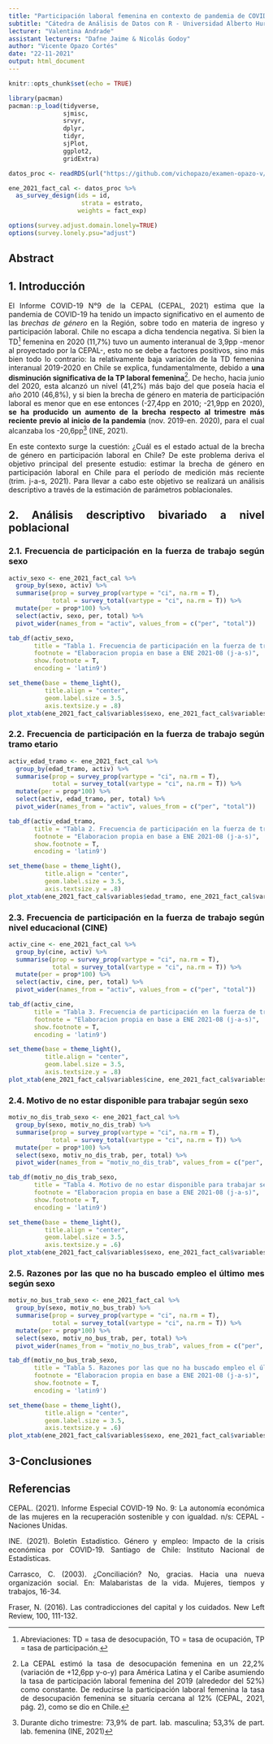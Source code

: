 ```yaml
---
title: "Participación laboral femenina en contexto de pandemia de COVID-19 en Chile (2021)"
subtitle: "Cátedra de Análisis de Datos con R - Universidad Alberto Hurtado"
lecturer: "Valentina Andrade"
assistant lecturers: "Dafne Jaime & Nicolás Godoy"
author: "Vicente Opazo Cortés"
date: "22-11-2021"
output: html_document
---
```


```r
knitr::opts_chunk$set(echo = TRUE)
```

```r
library(pacman)
pacman::p_load(tidyverse,
               sjmisc,
               srvyr,
               dplyr,
               tidyr,
               sjPlot,
               ggplot2, 
               gridExtra)
```

```r
datos_proc <- readRDS(url("https://github.com/vichopazo/examen-opazo-v/raw/main/output/data/datos_proc.rds"))
```

```r
ene_2021_fact_cal <- datos_proc %>%
  as_survey_design(ids = id, 
                    strata = estrato,
                   weights = fact_exp)
```

```r
options(survey.adjust.domain.lonely=TRUE)
options(survey.lonely.psu="adjust")
```

## Abstract

<div style="text-align: justify">  

## 1. Introducción

<div style="text-align: justify"> El Informe COVID-19 N°9 de la CEPAL (CEPAL, 2021) estima que la pandemia de COVID-19 ha tenido un impacto significativo en el aumento de las *brechas de género* en la Región, sobre todo en materia de ingreso y participación laboral. Chile no escapa a dicha tendencia negativa. Si bien la TD[^1] femenina en 2020 (11,7%) tuvo un aumento interanual de 3,9pp -menor al proyectado por la CEPAL-, esto no se debe a factores positivos, sino más bien todo lo contrario: la relativamente baja variación de la TD femenina interanual 2019-2020 en Chile se explica, fundamentalmente, debido a **una disminución significativa de la TP laboral femenina**[^2]. De hecho, hacia junio del 2020, esta alcanzó un nivel (41,2%) más bajo del que poseía hacia el año 2010 (46,8%), y si bien la brecha de género en materia de participación laboral es menor que en ese entonces (-27,4pp en 2010; -21,9pp en 2020), **se ha producido un aumento de la brecha respecto al trimestre más reciente previo al inicio de la pandemia** (nov. 2019-en. 2020), para el cual alcanzaba los -20,6pp[^3] (INE, 2021).

En este contexto surge la cuestión: ¿Cuál es el estado actual de la brecha de género en participación laboral en Chile? De este problema deriva el objetivo principal del presente estudio: estimar la brecha de género en participación laboral en Chile para el período de medición más reciente (trim. j-a-s, 2021). Para llevar a cabo este objetivo se realizará un análisis descriptivo a través de la estimación de parámetros poblacionales. <div/>

## 2. Análisis descriptivo bivariado a nivel poblacional

### 2.1. Frecuencia de participación en la fuerza de trabajo según sexo

```r
activ_sexo <- ene_2021_fact_cal %>% 
  group_by(sexo, activ) %>% 
  summarise(prop = survey_prop(vartype = "ci", na.rm = T), 
            total = survey_total(vartype = "ci", na.rm = T)) %>% 
  mutate(per = prop*100) %>%
  select(activ, sexo, per, total) %>% 
  pivot_wider(names_from = "activ", values_from = c("per", "total"))
```

```r
tab_df(activ_sexo,
       title = "Tabla 1. Frecuencia de participación en la fuerza de trabajo según sexo",
       footnote = "Elaboracion propia en base a ENE 2021-08 (j-a-s)",
       show.footnote = T,
       encoding = 'latin9')
```

```r
set_theme(base = theme_light(), 
          title.align = "center",
          geom.label.size = 3.5,
          axis.textsize.y = .8) 
plot_xtab(ene_2021_fact_cal$variables$sexo, ene_2021_fact_cal$variables$activ, title = "Gráfico 1. Frecuencia de participación en la fuerza de trabajo según sexo", type = "bar", bar.pos = "stack", margin = "row", show.total = FALSE, show.n = TRUE, axis.titles = "Sexo", legend.title = "Participación en la fuerza de trabajo", weight.by = ene_2021_fact_cal$variables$fact_exp)
```

### 2.2. Frecuencia de participación en la fuerza de trabajo según tramo etario

```r
activ_edad_tramo <- ene_2021_fact_cal %>% 
  group_by(edad_tramo, activ) %>% 
  summarise(prop = survey_prop(vartype = "ci", na.rm = T), 
            total = survey_total(vartype = "ci", na.rm = T)) %>% 
  mutate(per = prop*100) %>%
  select(activ, edad_tramo, per, total) %>% 
  pivot_wider(names_from = "activ", values_from = c("per", "total"))
```

```r
tab_df(activ_edad_tramo,
       title = "Tabla 2. Frecuencia de participación en la fuerza de trabajo según tramo etario",
       footnote = "Elaboracion propia en base a ENE 2021-08 (j-a-s)",
       show.footnote = T,
       encoding = 'latin9')
```

```r
set_theme(base = theme_light(), 
          title.align = "center",
          geom.label.size = 3.5,
          axis.textsize.y = .8) 
plot_xtab(ene_2021_fact_cal$variables$edad_tramo, ene_2021_fact_cal$variables$activ, title = "Gráfico 2. Frecuencia de participación en la fuerza de trabajo según tramo etario", type = "bar", bar.pos = "stack", margin = "row", show.total = FALSE, show.n = TRUE, axis.titles = "Tramo etario", legend.title = "Participación en la fuerza de trabajo", weight.by = ene_2021_fact_cal$variables$fact_exp)
```

### 2.3. Frecuencia de participación en la fuerza de trabajo según nivel educacional (CINE)

```r
activ_cine <- ene_2021_fact_cal %>% 
  group_by(cine, activ) %>% 
  summarise(prop = survey_prop(vartype = "ci", na.rm = T), 
            total = survey_total(vartype = "ci", na.rm = T)) %>% 
  mutate(per = prop*100) %>%
  select(activ, cine, per, total) %>% 
  pivot_wider(names_from = "activ", values_from = c("per", "total"))
```

```r
tab_df(activ_cine,
       title = "Tabla 3. Frecuencia de participación en la fuerza de trabajo según nivel educacional",
       footnote = "Elaboracion propia en base a ENE 2021-08 (j-a-s)",
       show.footnote = T,
       encoding = 'latin9')
```

```r
set_theme(base = theme_light(), 
          title.align = "center",
          geom.label.size = 3.5,
          axis.textsize.y = .8) 
plot_xtab(ene_2021_fact_cal$variables$cine, ene_2021_fact_cal$variables$activ, title = "Gráfico 3. Frecuencia de participación en la fuerza de trabajo según nivel educacional", type = "bar", bar.pos = "stack", margin = "row", show.total = FALSE, show.n = FALSE, coord.flip = TRUE, axis.titles = "Nivel educacional", legend.title = "Participación en la fuerza de trabajo", weight.by = ene_2021_fact_cal$variables$fact_exp)
```

### 2.4. Motivo de no estar disponible para trabajar según sexo

```r
motiv_no_dis_trab_sexo <- ene_2021_fact_cal %>% 
  group_by(sexo, motiv_no_dis_trab) %>% 
  summarise(prop = survey_prop(vartype = "ci", na.rm = T), 
            total = survey_total(vartype = "ci", na.rm = T)) %>% 
  mutate(per = prop*100) %>%
  select(sexo, motiv_no_dis_trab, per, total) %>% 
  pivot_wider(names_from = "motiv_no_dis_trab", values_from = c("per", "total"))
```

```r
tab_df(motiv_no_dis_trab_sexo,
       title = "Tabla 4. Motivo de no estar disponible para trabajar según sexo",
       footnote = "Elaboracion propia en base a ENE 2021-08 (j-a-s)",
       show.footnote = T,
       encoding = 'latin9')
```

```r
set_theme(base = theme_light(), 
          title.align = "center",
          geom.label.size = 3.5,
          axis.textsize.y = .6) 
plot_xtab(ene_2021_fact_cal$variables$sexo, ene_2021_fact_cal$variables$motiv_no_dis_trab, title = "Gráfico 4. Motivo de no estar disponible para trabajar según sexo", type = "bar", margin = "row", show.total = FALSE, show.n = FALSE, coord.flip = FALSE, axis.titles = "Sexo", legend.title = "Motivos", weight.by = ene_2021_fact_cal$variables$fact_exp)
```

### 2.5. Razones por las que no ha buscado empleo el último mes según sexo

```r
motiv_no_bus_trab_sexo <- ene_2021_fact_cal %>% 
  group_by(sexo, motiv_no_bus_trab) %>% 
  summarise(prop = survey_prop(vartype = "ci", na.rm = T), 
            total = survey_total(vartype = "ci", na.rm = T)) %>% 
  mutate(per = prop*100) %>%
  select(sexo, motiv_no_bus_trab, per, total) %>% 
  pivot_wider(names_from = "motiv_no_bus_trab", values_from = c("per", "total"))
```

```r
tab_df(motiv_no_bus_trab_sexo,
       title = "Tabla 5. Razones por las que no ha buscado empleo el último mes según sexo",
       footnote = "Elaboracion propia en base a ENE 2021-08 (j-a-s)",
       show.footnote = T,
       encoding = 'latin9')
```

```r
set_theme(base = theme_light(), 
          title.align = "center",
          geom.label.size = 3.5,
          axis.textsize.y = .6) 
plot_xtab(ene_2021_fact_cal$variables$sexo, ene_2021_fact_cal$variables$motiv_no_dis_trab, title = "Gráfico 5.Razones por las que no ha buscado empleo el último mes según sexo", type = "bar", margin = "row", show.total = FALSE, show.n = FALSE, coord.flip = FALSE, axis.titles = "Sexo", legend.title = "Razones", weight.by = ene_2021_fact_cal$variables$fact_exp)
```

## 3-Conclusiones

## Referencias

CEPAL. (2021). Informe Especial COVID-19 No. 9: La autonomía económica de las mujeres en la recuperación sostenible y con igualdad. n/s: CEPAL - Naciones Unidas.

INE. (2021). Boletín Estadístico. Género y empleo: Impacto de la crisis económica por COVID-19. Santiago de Chile: Instituto Nacional de Estadísticas.

Carrasco, C. (2003). ¿Conciliación? No, gracias. Hacia una nueva organización social. En: Malabaristas de la vida. Mujeres, tiempos y trabajos, 16-34.

Fraser, N. (2016). Las contradicciones del capital y los cuidados. New Left Review, 100, 111-132.

[^1]: Abreviaciones: TD = tasa de desocupación, TO = tasa de ocupación, TP = tasa de participación.

[^2]: La CEPAL estimó la tasa de desocupación femenina en un 22,2% (variación de +12,6pp y-o-y) para América Latina y el Caribe asumiendo la tasa de participación laboral femenina del 2019 (alrededor del 52%) como constante. De reducirse la participación laboral femenina la tasa de desocupación femenina se situaría cercana al 12% (CEPAL, 2021, pág. 2), como se dio en Chile.

[^3]: Durante dicho trimestre: 73,9% de part. lab. masculina; 53,3% de part. lab. femenina (INE, 2021)
